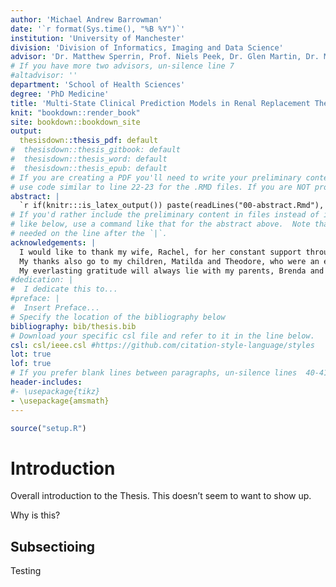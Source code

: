 ```yaml
---
author: 'Michael Andrew Barrowman'
date: '`r format(Sys.time(), "%B %Y")`'
institution: 'University of Manchester'
division: 'Division of Informatics, Imaging and Data Science'
advisor: 'Dr. Matthew Sperrin, Prof. Niels Peek, Dr. Glen Martin, Dr. Mark Lambie'
# If you have more two advisors, un-silence line 7
#altadvisor: ''
department: 'School of Health Sciences'
degree: 'PhD Medicine'
title: 'Multi-State Clinical Prediction Models in Renal Replacement Therapy'
knit: "bookdown::render_book"
site: bookdown::bookdown_site
output: 
  thesisdown::thesis_pdf: default
#  thesisdown::thesis_gitbook: default
#  thesisdown::thesis_word: default
#  thesisdown::thesis_epub: default
# If you are creating a PDF you'll need to write your preliminary content (e.g., abstract, acknowledgements) here or
# use code similar to line 22-23 for the .RMD files. If you are NOT producing a PDF, you can delete or silence lines 21-32 in this YAML header.
abstract: |
  `r if(knitr:::is_latex_output()) paste(readLines("00-abstract.Rmd"), collapse = '\n  ')`
# If you'd rather include the preliminary content in files instead of inline
# like below, use a command like that for the abstract above.  Note that a tab is 
# needed on the line after the `|`.
acknowledgements: |
  I would like to thank my wife, Rachel, for her constant support throughout my studies. She acted as sounding board for my most boring of thoughts and allowed me to rant and rave about statistical models in every way possible. She would . She endured my frustrations when something wasn't working and encouraged me when my optimism turned to pesimism.
  My thanks also go to my children, Matilda and Theodore, who were an everlasting source of happiness and reprieve from my work. Acting as a distraction (in the best and worst ways) and an incentive.
  My everlasting gratitude will always lie with my parents, Brenda and Andy, who have allowed me to be myself and to find my own path. They never pushed me into something that I didn't want to do, but also guided me towards what I would be good at.
#dedication: |
#  I dedicate this to...
#preface: |
#  Insert Preface...
# Specify the location of the bibliography below
bibliography: bib/thesis.bib
# Download your specific csl file and refer to it in the line below.
csl: csl/ieee.csl #https://github.com/citation-style-language/styles
lot: true
lof: true
# If you prefer blank lines between paragraphs, un-silence lines  40-41 (this requires package tikz)
header-includes:
#- \usepackage{tikz}
- \usepackage{amsmath}
---
```



```r
source("setup.R")
```

<script type="text/x-mathjax-config">
MathJax.Hub.Config({
  TeX: { equationNumbers: { autoNumber: "AMS" } }
});
</script>

\include{latex commands.txt}

# Introduction {-}

Overall introduction to the Thesis. This doesn't seem to want to show up.

Why is this?

## Subsectioing

Testing
